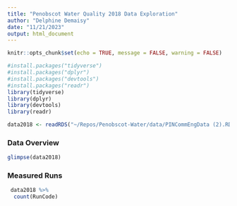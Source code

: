 ```yaml
---
title: "Penobscot Water Quality 2018 Data Exploration"
author: "Delphine Demaisy"
date: "11/21/2023"
output: html_document
---
```

```r
knitr::opts_chunk$set(echo = TRUE, message = FALSE, warning = FALSE)
```

```r
#install.packages("tidyverse")
#install.packages("dplyr")
#install.packages("devtools")
#install.packages("readr")
library(tidyverse)
library(dplyr)
library(devtools)
library(readr)
```

```r
data2018 <- readRDS("~/Repos/Penobscot-Water/data/PINCommEngData (2).RData")
```

### Data Overview 
```r
glimpse(data2018)
```

### Measured Runs
```r
 data2018 %>% 
  count(RunCode)
```
